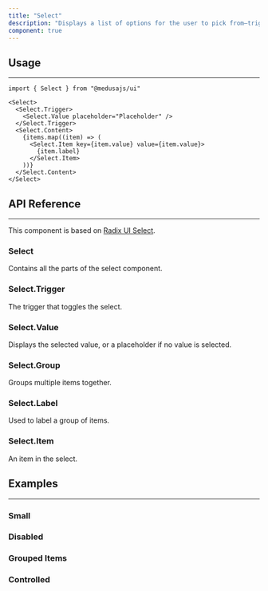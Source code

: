 ```yaml
---
title: "Select"
description: "Displays a list of options for the user to pick from—triggered by a button."
component: true
---
```


<ComponentExample name="select-demo" />

## Usage

---

```tsx
import { Select } from "@medusajs/ui"
```

```tsx
<Select>
  <Select.Trigger>
    <Select.Value placeholder="Placeholder" />
  </Select.Trigger>
  <Select.Content>
    {items.map((item) => (
      <Select.Item key={item.value} value={item.value}>
        {item.label}
      </Select.Item>
    ))}
  </Select.Content>
</Select>
```

## API Reference

---

This component is based on [Radix UI Select](https://www.radix-ui.com/primitives/docs/components/dropdown-menu).

### Select

Contains all the parts of the select component.

<ComponentProps component="select" />

### Select.Trigger

The trigger that toggles the select.

### Select.Value

Displays the selected value, or a placeholder if no value is selected.

<ComponentProps component="select-value" />

### Select.Group

Groups multiple items together.

### Select.Label

Used to label a group of items.

### Select.Item

An item in the select.

<ComponentProps component="select-item" />

## Examples

---

### Small

<ComponentExample name="select-small" />

### Disabled

<ComponentExample name="select-disabled" />

### Grouped Items

<ComponentExample name="select-grouped-items" />

### Controlled

<ComponentExample name="select-controlled" />
